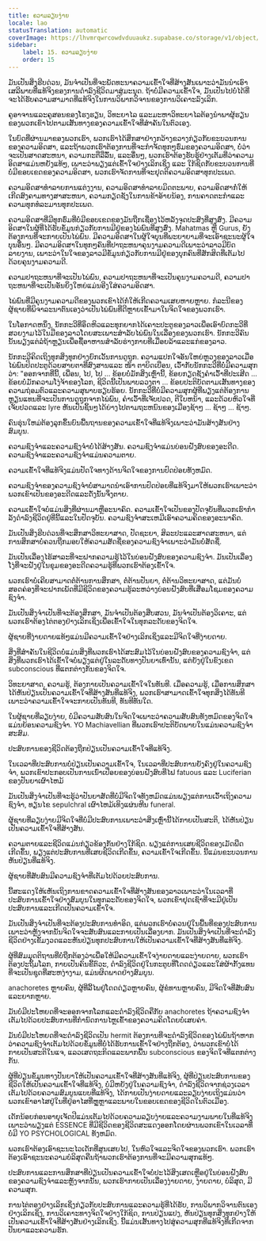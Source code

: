 ```yaml
---
title: ຄວາມລຽບງ່າຍ
locale: lao
statusTranslation: automatic
coverImage: https://lhvmrqwrcowdvduuaukz.supabase.co/storage/v1/object/public/strapi-uploads/small_cover-educacion-fundamental.webp-2d51a7828a2b1309555be27f7e2a61a0.webp
sidebar:
    label: 15. ຄວາມລຽບງ່າຍ
    order: 15
---
```

ມັນເປັນສິ່ງຮີບດ່ວນ, ມັນຈໍາເປັນທີ່ຈະພັດທະນາຄວາມເຂົ້າໃຈທີ່ສ້າງສັນເພາະວ່າມັນນໍາເອົາເສລີພາບທີ່ແທ້ຈິງຂອງການດໍາລົງຊີວິດມາສູ່ມະນຸດ. ຖ້າບໍ່ມີຄວາມເຂົ້າໃຈ, ມັນເປັນໄປບໍ່ໄດ້ທີ່ຈະໄດ້ຮັບຄວາມສາມາດທີ່ແທ້ຈິງໃນການວິພາກວິຈານຂອງການວິເຄາະລົງເລິກ.

ຄູອາຈານແລະຄູສອນຂອງໂຮງຮຽນ, ວິທະຍາໄລ ແລະມະຫາວິທະຍາໄລຕ້ອງນໍາພາຜູ້ຮຽນຂອງພວກເຂົາໄປຕາມເສັ້ນທາງຂອງຄວາມເຂົ້າໃຈທີ່ສໍາຄັນໃນຕົວເອງ.

ໃນບົດທີ່ຜ່ານມາຂອງພວກເຮົາ, ພວກເຮົາໄດ້ສຶກສາຢ່າງກວ້າງຂວາງກ່ຽວກັບຂະບວນການຂອງຄວາມອິດສາ, ແລະຖ້າພວກເຮົາຕ້ອງການທີ່ຈະກໍາຈັດທຸກໆຮົ່ມຂອງຄວາມອິດສາ, ບໍ່ວ່າຈະເປັນສາດສະຫນາ, ຄວາມກະຕືລືລົ້ນ, ແລະອື່ນໆ, ພວກເຮົາຕ້ອງຮັບຮູ້ຢ່າງເຕັມທີ່ວ່າຄວາມອິດສາແມ່ນຫຍັງແທ້ໆ, ເພາະວ່າພຽງແຕ່ເຂົ້າໃຈຢ່າງເລິກເຊິ່ງ ແລະ ໃກ້ຊິດກັບຂະບວນການທີ່ບໍ່ມີຂອບເຂດຂອງຄວາມອິດສາ, ພວກເຮົາຈັດການທີ່ຈະຢຸດຕິຄວາມອິດສາທຸກປະເພດ.

ຄວາມອິດສາທໍາລາຍການແຕ່ງງານ, ຄວາມອິດສາທໍາລາຍມິດຕະພາບ, ຄວາມອິດສາກໍ່ໃຫ້ເກີດສົງຄາມທາງສາສະຫນາ, ຄວາມກຽດຊັງໃນການຂ້າອ້າຍນ້ອງ, ການຄາດຕະກໍາແລະຄວາມທຸກທໍລະມານທຸກປະເພດ.

ຄວາມອິດສາທີ່ມີທຸກຮົ່ມທີ່ບໍ່ມີຂອບເຂດຂອງມັນຖືກເຊື່ອງໄວ້ຫລັງຈຸດປະສົງທີ່ສູງສົ່ງ. ມີຄວາມອິດສາໃນຜູ້ທີ່ໄດ້ຮັບຂໍ້ມູນກ່ຽວກັບການມີຢູ່ຂອງໄພ່ພົນທີ່ສູງສົ່ງ. Mahatmas ຫຼື Gurus, ຍັງຕ້ອງການທີ່ຈະກາຍເປັນໄພ່ພົນ. ມີຄວາມອິດສາໃນຜູ້ໃຈບຸນທີ່ພະຍາຍາມທີ່ຈະເອົາຊະນະຜູ້ໃຈບຸນອື່ນໆ. ມີຄວາມອິດສາໃນທຸກໆຄົນທີ່ປາຖະຫນາຄຸນງາມຄວາມດີເພາະວ່າລາວມີບົດລາຍງານ, ເພາະວ່າໃນໃຈຂອງລາວມີຂໍ້ມູນກ່ຽວກັບການມີຢູ່ຂອງບຸກຄົນທີ່ສັກສິດທີ່ເຕັມໄປດ້ວຍຄຸນງາມຄວາມດີ.

ຄວາມປາຖະຫນາທີ່ຈະເປັນໄພ່ພົນ, ຄວາມປາຖະຫນາທີ່ຈະເປັນຄຸນງາມຄວາມດີ, ຄວາມປາຖະຫນາທີ່ຈະເປັນອັນຍິ່ງໃຫຍ່ແມ່ນອີງໃສ່ຄວາມອິດສາ.

ໄພ່ພົນທີ່ມີຄຸນງາມຄວາມດີຂອງພວກເຂົາໄດ້ກໍ່ໃຫ້ເກີດຄວາມເສຍຫາຍຫຼາຍ. ກໍລະນີຂອງຜູ້ຊາຍທີ່ພິຈາລະນາຕົນເອງວ່າເປັນໄພ່ພົນທີ່ດີຫຼາຍເຂົ້າມາໃນຈິດໃຈຂອງພວກເຮົາ.

ໃນໂອກາດຫນຶ່ງ, ນັກກະວີທີ່ອຶດຫິວແລະທຸກຍາກໄດ້ເຄາະປະຕູຂອງລາວເພື່ອເອົາບົດກະວີທີ່ສວຍງາມໄວ້ໃນມືຂອງລາວໂດຍສະເພາະສໍາລັບໄພ່ພົນໃນເລື່ອງຂອງພວກເຮົາ. ນັກກະວີຄົນນັ້ນພຽງແຕ່ລໍຖ້າຫຼຽນເພື່ອຊື້ອາຫານສໍາລັບຮ່າງກາຍທີ່ເມື່ອຍລ້າແລະແກ່ຂອງລາວ.

ນັກກະວີຄິດເຖິງທຸກສິ່ງທຸກຢ່າງຍົກເວັ້ນການດູຖູກ. ຄວາມແປກໃຈອັນໃຫຍ່ຫຼວງຂອງລາວເມື່ອໄພ່ພົນປິດປະຕູດ້ວຍສາຍຕາທີ່ສົງສານແລະ ໜ້າ ຕາບິດເບືອນ, ເວົ້າກັບນັກກະວີທີ່ບໍ່ມີຄວາມສຸກວ່າ: "ອອກຈາກທີ່ນີ້, ເພື່ອນ, ໄປ, ໄປ ... ຂ້ອຍບໍ່ມັກສິ່ງເຫຼົ່ານີ້, ຂ້ອຍກຽດຊັງຄໍາເວົ້າທີ່ປະເສີດ ... ຂ້ອຍບໍ່ມັກຄວາມໂງ່ຈ້າຂອງໂລກ, ຊີວິດນີ້ເປັນພາບລວງຕາ ... ຂ້ອຍປະຕິບັດຕາມເສັ້ນທາງຂອງຄວາມຖ່ອມຕົວແລະຄວາມສຸພາບຮຽບຮ້ອຍ. ນັກກະວີທີ່ບໍ່ມີຄວາມສຸກຜູ້ທີ່ພຽງແຕ່ຕ້ອງການຫຼຽນແທນທີ່ຈະເປັນການດູຖູກຈາກໄພ່ພົນ, ຄໍາເວົ້າທີ່ເຈັບປວດ, ຕີໃບຫນ້າ, ແລະດ້ວຍຫົວໃຈທີ່ເຈັບປວດແລະ lyre ຫັນເປັນຊິ້ນໆໄດ້ຍ່າງໄປຕາມຖະຫນົນຂອງເມືອງຊ້າໆ ... ຊ້າໆ ... ຊ້າໆ.

ຄົນຮຸ່ນໃຫມ່ຕ້ອງລຸກຂຶ້ນບົນພື້ນຖານຂອງຄວາມເຂົ້າໃຈທີ່ແທ້ຈິງເພາະວ່າມັນສ້າງສັນຢ່າງສົມບູນ.

ຄວາມຊົງຈໍາແລະຄວາມຊົງຈໍາບໍ່ໄດ້ສ້າງສັນ. ຄວາມຊົງຈໍາແມ່ນບ່ອນຝັງສົບຂອງອະດີດ. ຄວາມຊົງຈໍາແລະຄວາມຊົງຈໍາແມ່ນຄວາມຕາຍ.

ຄວາມເຂົ້າໃຈທີ່ແທ້ຈິງແມ່ນປັດໃຈທາງດ້ານຈິດໃຈຂອງການປົດປ່ອຍທັງຫມົດ.

ຄວາມຊົງຈໍາຂອງຄວາມຊົງຈໍາບໍ່ສາມາດນໍາເອົາການປົດປ່ອຍທີ່ແທ້ຈິງມາໃຫ້ພວກເຮົາເພາະວ່າພວກເຂົາເປັນຂອງອະດີດແລະດັ່ງນັ້ນຈຶ່ງຕາຍ.

ຄວາມເຂົ້າໃຈບໍ່ແມ່ນສິ່ງທີ່ຜ່ານມາຫຼືອະນາຄົດ. ຄວາມເຂົ້າໃຈເປັນຂອງປັດຈຸບັນທີ່ພວກເຮົາກໍາລັງດໍາລົງຊີວິດຢູ່ທີ່ນີ້ແລະໃນປັດຈຸບັນ. ຄວາມຊົງຈໍາສະເຫມີເອົາຄວາມຄິດຂອງອະນາຄົດ.

ມັນເປັນສິ່ງຮີບດ່ວນທີ່ຈະສຶກສາວິທະຍາສາດ, ປັດຊະຍາ, ສິລະປະແລະສາດສະຫນາ, ແຕ່ການສຶກສາບໍ່ຄວນຖືກມອບໃຫ້ຄວາມສັດຊື່ຂອງຄວາມຊົງຈໍາເພາະວ່າມັນບໍ່ສັດຊື່.

ມັນເປັນເລື່ອງໄຮ້ສາລະທີ່ຈະຝາກຄວາມຮູ້ໄວ້ໃນບ່ອນຝັງສົບຂອງຄວາມຊົງຈໍາ. ມັນເປັນເລື່ອງໂງ່ທີ່ຈະຝັງຢູ່ໃນຂຸມຂອງອະດີດຄວາມຮູ້ທີ່ພວກເຮົາຕ້ອງເຂົ້າໃຈ.

ພວກເຮົາບໍ່ເຄີຍສາມາດຕໍ່ຕ້ານການສຶກສາ, ຕໍ່ຕ້ານປັນຍາ, ຕໍ່ຕ້ານວິທະຍາສາດ, ແຕ່ມັນບໍ່ສອດຄ່ອງທີ່ຈະຝາກເພັດທີ່ມີຊີວິດຂອງຄວາມຮູ້ລະຫວ່າງບ່ອນຝັງສົບທີ່ເສື່ອມໂຊມຂອງຄວາມຊົງຈໍາ.

ມັນເປັນສິ່ງຈໍາເປັນທີ່ຈະຕ້ອງສຶກສາ, ມັນຈໍາເປັນຕ້ອງສືບສວນ, ມັນຈໍາເປັນຕ້ອງວິເຄາະ, ແຕ່ພວກເຮົາຕ້ອງໄຕ່ຕອງຢ່າງເລິກເຊິ່ງເພື່ອເຂົ້າໃຈໃນທຸກລະດັບຂອງຈິດໃຈ.

ຜູ້ຊາຍທີ່ງ່າຍດາຍແທ້ໆແມ່ນມີຄວາມເຂົ້າໃຈຢ່າງເລິກເຊິ່ງແລະມີຈິດໃຈທີ່ງ່າຍດາຍ.

ສິ່ງທີ່ສໍາຄັນໃນຊີວິດບໍ່ແມ່ນສິ່ງທີ່ພວກເຮົາໄດ້ສະສົມໄວ້ໃນບ່ອນຝັງສົບຂອງຄວາມຊົງຈໍາ, ແຕ່ສິ່ງທີ່ພວກເຮົາໄດ້ເຂົ້າໃຈບໍ່ພຽງແຕ່ຢູ່ໃນລະດັບທາງປັນຍາເທົ່ານັ້ນ, ແຕ່ຍັງຢູ່ໃນຂົງເຂດ subconscious ທີ່ແຕກຕ່າງກັນຂອງຈິດໃຈ.

ວິທະຍາສາດ, ຄວາມຮູ້, ຕ້ອງກາຍເປັນຄວາມເຂົ້າໃຈໃນທັນທີ. ເມື່ອຄວາມຮູ້, ເມື່ອການສຶກສາໄດ້ຫັນປ່ຽນເປັນຄວາມເຂົ້າໃຈທີ່ສ້າງສັນທີ່ແທ້ຈິງ, ພວກເຮົາສາມາດເຂົ້າໃຈທຸກສິ່ງໄດ້ທັນທີເພາະວ່າຄວາມເຂົ້າໃຈຈະກາຍເປັນທັນທີ, ທັນທີທັນໃດ.

ໃນຜູ້ຊາຍທີ່ລຽບງ່າຍ, ບໍ່ມີຄວາມສັບສົນໃນຈິດໃຈເພາະວ່າຄວາມສັບສົນທັງຫມົດຂອງຈິດໃຈແມ່ນຍ້ອນຄວາມຊົງຈໍາ. YO Machiavellian ທີ່ພວກເຮົາປະຕິບັດພາຍໃນແມ່ນຄວາມຊົງຈໍາສະສົມ.

ປະສົບການຂອງຊີວິດຕ້ອງຖືກປ່ຽນເປັນຄວາມເຂົ້າໃຈທີ່ແທ້ຈິງ.

ໃນເວລາທີ່ປະສົບການບໍ່ປ່ຽນເປັນຄວາມເຂົ້າໃຈ, ໃນເວລາທີ່ປະສົບການຍັງຄົງຢູ່ໃນຄວາມຊົງຈໍາ, ພວກເຂົາປະກອບເປັນການເນົ່າເປື່ອຍຂອງບ່ອນຝັງສົບທີ່ໄຟ fatuous ແລະ Luciferian ຂອງປັນຍາເຜົາໄຫມ້

ມັນເປັນສິ່ງຈໍາເປັນທີ່ຈະຮູ້ວ່າປັນຍາສັດທີ່ບໍ່ມີຈິດໃຈທັງຫມົດແມ່ນພຽງແຕ່ການເວົ້າເຖິງຄວາມຊົງຈໍາ, ທຽນໄຂ sepulchral ເຜົາໄຫມ້ເທິງແຜ່ນຫີນ funeral.

ຜູ້ຊາຍທີ່ລຽບງ່າຍມີຈິດໃຈທີ່ບໍ່ມີປະສົບການເພາະວ່າສິ່ງເຫຼົ່ານີ້ໄດ້ກາຍເປັນສະຕິ, ໄດ້ຫັນປ່ຽນເປັນຄວາມເຂົ້າໃຈທີ່ສ້າງສັນ.

ຄວາມຕາຍແລະຊີວິດແມ່ນກ່ຽວຂ້ອງກັນຢ່າງໃກ້ຊິດ. ພຽງແຕ່ການເສຍຊີວິດຂອງເມັດພືດເກີດຂຶ້ນ, ພຽງແຕ່ປະສົບການທີ່ເສຍຊີວິດເກີດຂຶ້ນ, ຄວາມເຂົ້າໃຈເກີດຂຶ້ນ. ນີ້ແມ່ນຂະບວນການຫັນປ່ຽນທີ່ແທ້ຈິງ.

ຜູ້ຊາຍທີ່ສັບສົນມີຄວາມຊົງຈໍາທີ່ເຕັມໄປດ້ວຍປະສົບການ.

ນີ້ສະແດງໃຫ້ເຫັນເຖິງການຂາດຄວາມເຂົ້າໃຈທີ່ສ້າງສັນຂອງລາວເພາະວ່າໃນເວລາທີ່ປະສົບການເຂົ້າໃຈຢ່າງສົມບູນໃນທຸກລະດັບຂອງຈິດໃຈ, ພວກເຂົາຢຸດເຊົາທີ່ຈະມີຢູ່ເປັນປະສົບການແລະເກີດເປັນຄວາມເຂົ້າໃຈ.

ມັນເປັນສິ່ງຈໍາເປັນທີ່ຈະຕ້ອງປະສົບການທໍາອິດ, ແຕ່ພວກເຮົາບໍ່ຄວນຢູ່ໃນພື້ນທີ່ຂອງປະສົບການເພາະວ່າຫຼັງຈາກນັ້ນຈິດໃຈຈະສັບສົນແລະກາຍເປັນເລື່ອງຍາກ. ມັນເປັນສິ່ງຈໍາເປັນທີ່ຈະດໍາລົງຊີວິດຢ່າງເຂັ້ມງວດແລະຫັນປ່ຽນທຸກປະສົບການໃຫ້ເປັນຄວາມເຂົ້າໃຈທີ່ສ້າງສັນທີ່ແທ້ຈິງ.

ຜູ້ທີ່ສົມມຸດຕິຖານທີ່ບໍ່ຖືກຕ້ອງວ່າເພື່ອໃຫ້ມີຄວາມເຂົ້າໃຈງ່າຍດາຍແລະງ່າຍດາຍ, ພວກເຮົາຕ້ອງປະຖິ້ມໂລກ, ກາຍເປັນຄົນຂີ້ຕົວະ, ດໍາລົງຊີວິດຢູ່ໃນກະຕູບທີ່ໂດດດ່ຽວແລະໃສ່ຜ້າກັ້ງແທນທີ່ຈະເປັນຊຸດທີ່ສະຫງ່າງາມ, ແມ່ນຜິດພາດຢ່າງສົມບູນ.

anachoretes ຫຼາຍຄົນ, ຜູ້ທີ່ລີ້ໄພຢູ່ໂດດດ່ຽວຫຼາຍຄົນ, ຜູ້ຂໍທານຫຼາຍຄົນ, ມີຈິດໃຈທີ່ສັບສົນແລະຍາກຫຼາຍ.

ມັນບໍ່ມີປະໂຫຍດທີ່ຈະອອກຈາກໂລກແລະດໍາລົງຊີວິດຄືກັບ anachoretes ຖ້າຄວາມຊົງຈໍາເຕັມໄປດ້ວຍປະສົບການທີ່ກໍານົດການໄຫຼເຂົ້າຂອງຄວາມຄິດໂດຍບໍ່ເສຍຄ່າ.

ມັນບໍ່ມີປະໂຫຍດທີ່ຈະດໍາລົງຊີວິດເປັນ hermit ຕ້ອງການທີ່ຈະດໍາລົງຊີວິດຂອງໄພ່ພົນຖ້າຫາກວ່າຄວາມຊົງຈໍາເຕັມໄປດ້ວຍຂໍ້ມູນທີ່ບໍ່ໄດ້ຮັບການເຂົ້າໃຈຢ່າງຖືກຕ້ອງ, ວ່າພວກເຂົາບໍ່ໄດ້ກາຍເປັນສະຕິໃນແຈ, ແລວເສດຖະກິດແລະພາກພື້ນ subconscious ຂອງຈິດໃຈທີ່ແຕກຕ່າງກັນ.

ຜູ້ທີ່ປ່ຽນຂໍ້ມູນທາງປັນຍາໃຫ້ເປັນຄວາມເຂົ້າໃຈທີ່ສ້າງສັນທີ່ແທ້ຈິງ, ຜູ້ທີ່ປ່ຽນປະສົບການຂອງຊີວິດໃຫ້ເປັນຄວາມເຂົ້າໃຈທີ່ແທ້ຈິງ, ບໍ່ມີຫຍັງຢູ່ໃນຄວາມຊົງຈໍາ, ດໍາລົງຊີວິດຈາກຊ່ວງເວລາເຕັມໄປດ້ວຍຄວາມສົມບູນແບບທີ່ແທ້ຈິງ, ໄດ້ກາຍເປັນງ່າຍດາຍແລະລຽບງ່າຍເຖິງແມ່ນວ່າພວກເຂົາອາໄສຢູ່ໃນທີ່ຢູ່ອາໄສທີ່ຫຼູຫຼາແລະພາຍໃນຂອບເຂດຂອງຊີວິດໃນຕົວເມືອງ.

ເດັກນ້ອຍກ່ອນອາຍຸເຈັດປີແມ່ນເຕັມໄປດ້ວຍຄວາມລຽບງ່າຍແລະຄວາມງາມພາຍໃນທີ່ແທ້ຈິງເພາະວ່າພຽງແຕ່ ESSENCE ທີ່ມີຊີວິດຂອງຊີວິດສະແດງອອກໂດຍຜ່ານພວກເຂົາໃນເວລາທີ່ບໍ່ມີ YO PSYCHOLOGICAL ທັງຫມົດ.

ພວກເຮົາຕ້ອງເອົາຊະນະໄວເດັກທີ່ສູນເສຍໄປ, ໃນຫົວໃຈແລະຈິດໃຈຂອງພວກເຮົາ. ພວກເຮົາຕ້ອງເອົາຊະນະຄວາມບໍລິສຸດຄືນຖ້າພວກເຮົາຕ້ອງການທີ່ຈະມີຄວາມສຸກແທ້ໆ.

ປະສົບການແລະການສຶກສາທີ່ປ່ຽນເປັນຄວາມເຂົ້າໃຈບໍ່ປະໄວ້ສິ່ງເສດເຫຼືອຢູ່ໃນບ່ອນຝັງສົບຂອງຄວາມຊົງຈໍາແລະຫຼັງຈາກນັ້ນ, ພວກເຮົາກາຍເປັນເລື່ອງງ່າຍດາຍ, ງ່າຍດາຍ, ບໍລິສຸດ, ມີຄວາມສຸກ.

ການໄຕ່ຕອງຢ່າງເລິກເຊິ່ງກ່ຽວກັບປະສົບການແລະຄວາມຮູ້ທີ່ໄດ້ຮັບ, ການວິພາກວິຈານຕົນເອງຢ່າງເລິກເຊິ່ງ, ການວິເຄາະທາງຈິດໃຈຢ່າງໃກ້ຊິດ, ການປ່ຽນແປງ, ຫັນປ່ຽນທຸກສິ່ງທຸກຢ່າງໃຫ້ເປັນຄວາມເຂົ້າໃຈທີ່ສ້າງສັນຢ່າງເລິກເຊິ່ງ. ນີ້ແມ່ນເສັ້ນທາງໄປສູ່ຄວາມສຸກທີ່ແທ້ຈິງທີ່ເກີດຈາກປັນຍາແລະຄວາມຮັກ.

